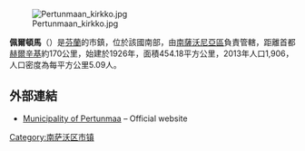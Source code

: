 [[Image:Pertunmaan_kirkko.jpg|thumb]]

'''佩爾頓馬'''（{{lang-fi|Pertunmaa}}）是[[芬蘭|芬蘭]]的市鎮，位於該國南部，由[[南薩沃尼亞區|南薩沃尼亞區]]負責管轄，距離首都[[赫爾辛基|赫爾辛基]]約170公里，始建於1926年，面積454.18平方公里，2013年人口1,906，人口密度為每平方公里5.09人。

==外部連結==
{{commonscat|Pertunmaa}}
*[http://www.pertunmaa.fi/ Municipality of Pertunmaa] {{Wayback|url=http://www.pertunmaa.fi/ |date=20180105174240 }} – Official website

{{Finland-geo-stub}}
[[Category:南萨沃区市镇|Category:南萨沃区市镇]]